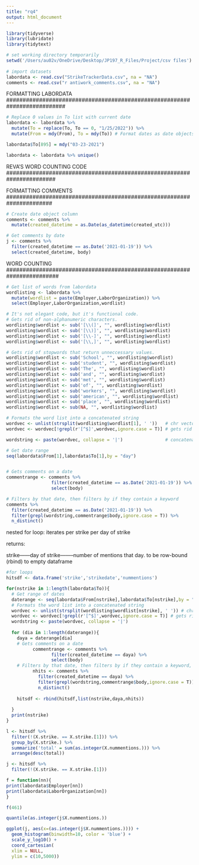 ---
title: "rq4"
output: html_document
---

```{r}
library(tidyverse)
library(lubridate)
library(tidytext)

# set working directory temporarily
setwd('/Users/au02v/OneDrive/Desktop/JP197_R_Files/Project/csv files')
      
# import datasets
labordata <- read.csv("StrikeTrackerData.csv", na = "NA")
comments <- read.csv("r antiwork_comments.csv", na = "NA")
```

FORMATTING LABORDATA
##########################################################################
```{r}
# Replace 0 values in To list with current date
labordata <- labordata %>%
  mutate(To = replace(To, To == 0, "1/25/2022")) %>%
  mutate(From = mdy(From), To = mdy(To)) # Format dates as date objects

labordata$To[895] = mdy("03-23-2021")

labordata <- labordata %>% unique()

```


REVA'S WORD COUNTING CODE
#######################################################################



FORMATTING COMMENTS
######################################################################
```{r}
# Create date object column
comments <- comments %>%
  mutate(created_datetime = as.Date(as_datetime(created_utc)))
```

```{r}
# Get comments by date
j <- comments %>%
  filter(created_datetime == as.Date('2021-01-19')) %>%
  select(created_datetime, body)
```

WORD COUNTING
########################################################################
```{r}
# Get list of words from labordata
wordlisting <- labordata %>%
  mutate(wordlist = paste(Employer,LaborOrganization)) %>%
  select(Employer,LaborOrganization,wordlist)
```

```{r}
# It's not elegant code, but it's functional code.
# Gets rid of non-alphanumeric characters. 
wordlisting$wordlist <- sub('[\\(]', "", wordlisting$wordlist)
wordlisting$wordlist <- sub('[\\)]', "", wordlisting$wordlist)
wordlisting$wordlist <- sub('[\\-]', "", wordlisting$wordlist)
wordlisting$wordlist <- sub('[\\,]', "", wordlisting$wordlist)

# Gets rid of stopwords that return unneccessary values.
wordlisting$wordlist <- sub('School', "", wordlisting$wordlist)
wordlisting$wordlist <- sub('student', "", wordlisting$wordlist)
wordlisting$wordlist <- sub('The', "", wordlisting$wordlist)
wordlisting$wordlist <- sub('and', "", wordlisting$wordlist)
wordlisting$wordlist <- sub('met', "", wordlisting$wordlist)
wordlisting$wordlist <- sub('of', "", wordlisting$wordlist)
wordlisting$wordlist <- sub('workers', "", wordlisting$wordlist)
wordlisting$wordlist <- sub('american', "", wordlisting$wordlist)
wordlisting$wordlist <- sub('place', "", wordlisting$wordlist)
wordlisting$wordlist <- sub(NA, "", wordlisting$wordlist)
```

```{r}

# Formats the word list into a concatenated string
wordvec <- unlist(strsplit(wordlisting$wordlist[1], ' '))   # chr vector of split
wordvec <- wordvec[!grepl(r'[^$]',wordvec,ignore.case = T)] # gets rid of empty str

wordstring <- paste(wordvec, collapse = '|')                # concatenates
```


```{r}
# Get date range
seq(labordata$From[1],labordata$To[1],by = "day")


# Gets comments on a date
commentrange <- comments %>%
                 filter(created_datetime == as.Date('2021-01-19')) %>%
                 select(body)

# Filters by that date, then filters by if they contain a keyword
comments %>%
  filter(created_datetime == as.Date('2021-01-19')) %>%
  filter(grepl(wordstring,commentrange$body,ignore.case = T)) %>%
  n_distinct()


```

nested for loop:
  iterates per strike
    per day of strike
    
  returns:
  
  strike------day of strike--------number of mentions that day.
  to be row-bound (rbind) to empty dataframe

```{r}
#for loops
hitsdf <- data.frame('strike','strikedate','nummentions')

for(nstrike in 1:length(labordata$To)){
  # Get range of dates
  daterange <- seq(labordata$From[nstrike],labordata$To[nstrike],by = "day")
  # Formats the word list into a concatenated string
  wordvec <- unlist(strsplit(wordlisting$wordlist[nstrike], ' ')) # chr vec of split
  wordvec <- wordvec[!grepl(r'[^$]',wordvec,ignore.case = T)] # gets rid of empty str
  wordstring <- paste(wordvec, collapse = '|')  
  
  for (dia in 1:length(daterange)){
    daya = daterange[dia]
    # Gets comments on a date
          commentrange <- comments %>%
                 filter(created_datetime == daya) %>%
                 select(body)
    # Filters by that date, then filters by if they contain a keyword, returns n
          nhits <- comments %>%
            filter(created_datetime == daya) %>%
            filter(grepl(wordstring,commentrange$body,ignore.case = T))  %>%
            n_distinct()
          
    hitsdf <- rbind(hitsdf,list(nstrike,daya,nhits))
    
  }
  print(nstrike)
}
```



```{r}
l <- hitsdf %>%
  filter(!(X.strike. == X.strike.[1])) %>%
  group_by(X.strike.) %>%
  summarize('total' = sum(as.integer(X.nummentions.))) %>%
  arrange(desc(total))

j <- hitsdf %>%
  filter(!(X.strike. == X.strike.[1]))
```

```{r}
f = function(nn){
print(labordata$Employer[nn])
print(labordata$LaborOrganization[nn])
}

f(461)
```

```{r}
quantile(as.integer(j$X.nummentions.))

ggplot(j, aes(x=(as.integer(j$X.nummentions.)))) + 
  geom_histogram(binwidth=10, color = 'blue') + 
  scale_y_log10() + 
  coord_cartesian(
  xlim = NULL,
  ylim = c(10,5000))

```


